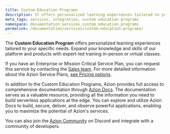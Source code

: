 ```yaml
---
title: Custom Education Programs
description: It offers personalized learning experiences tailored to your specific needs. Expand your knowledge and skills of Azion's platform and products with expert-led training in-person or virtual classes.
meta_tags: services, integration, custom education programs
namespace: documentation_services_custom_education_programs
permalink: /documentation/services/custom-education-programs/
---
```


The **Custom Education Program** offers personalized learning experiences tailored to your specific needs. Expand your knowledge and skills of our platform and products with expert-led training in-person or virtual classes.

If you have an Enterprise or Mission Critical Service Plan, you can request this service by contacting the [Sales team](https://www.azion.com/en/contact-sales/). For more detailed information about the Azion Service Plans, [see Pricing options](https://www.azion.com/en/pricing).

In addition to the Custom Education Programs, Azion provides full access to comprehensive documentation through [Azion Docs](/en/documentation/). The documentation serves as a valuable resource, providing all the information you need to build serverless applications at the edge. You can explore and utilize Azion Docs to build, secure, deliver, and observe powerful applications, enabling you to maximize the potential of Azion's services.

You can also join the [Azion Community](https://discord.com/invite/Yp9N7RMVZy) on Discord and integrate with a community of developers. 
